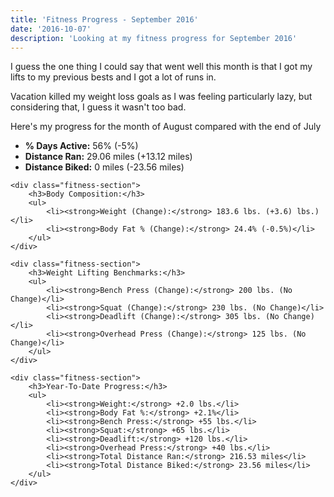 ```yaml
---
title: 'Fitness Progress - September 2016'
date: '2016-10-07'
description: 'Looking at my fitness progress for September 2016'
---
```


I guess the one thing I could say that went well this month is that I got my lifts to my previous bests and I got a lot of runs in.

Vacation killed my weight loss goals as I was feeling particularly lazy, but considering that, I guess it wasn't too bad.

Here's my progress for the month of August compared with the end of July

<div class="fitness-progress">
    <div class="fitness-section">
        <ul>
            <li><strong>% Days Active:</strong> 56% (-5%)</li>
            <li><strong>Distance Ran:</strong> 29.06 miles (+13.12 miles)</li>
            <li><strong>Distance Biked:</strong> 0 miles (-23.56 miles)</li>
        </ul>
    </div>

    <div class="fitness-section">
        <h3>Body Composition:</h3>
        <ul>
            <li><strong>Weight (Change):</strong> 183.6 lbs. (+3.6) lbs.)</li>
            <li><strong>Body Fat % (Change):</strong> 24.4% (-0.5%)</li>
        </ul>
    </div>

    <div class="fitness-section">
        <h3>Weight Lifting Benchmarks:</h3>
        <ul>
            <li><strong>Bench Press (Change):</strong> 200 lbs. (No Change)</li>
            <li><strong>Squat (Change):</strong> 230 lbs. (No Change)</li>
            <li><strong>Deadlift (Change):</strong> 305 lbs. (No Change)</li>
            <li><strong>Overhead Press (Change):</strong> 125 lbs. (No Change)</li>
        </ul>
    </div>

    <div class="fitness-section">
        <h3>Year-To-Date Progress:</h3>
        <ul>
            <li><strong>Weight:</strong> +2.0 lbs.</li>
            <li><strong>Body Fat %:</strong> +2.1%</li>
            <li><strong>Bench Press:</strong> +55 lbs.</li>
            <li><strong>Squat:</strong> +65 lbs.</li>
            <li><strong>Deadlift:</strong> +120 lbs.</li>
            <li><strong>Overhead Press:</strong> +40 lbs.</li>
            <li><strong>Total Distance Ran:</strong> 216.53 miles</li>
            <li><strong>Total Distance Biked:</strong> 23.56 miles</li>
        </ul>
    </div>

</div>
